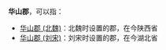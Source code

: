 '''华山郡'''，可以指：
*[[华山郡_(北魏)|华山郡 (北魏)]]：北魏时设置的郡，在今陕西省
*[[华山郡_(刘宋)|华山郡 (刘宋)]]：刘宋时设置的郡，在今湖北省

{{Disambig|H|Cat=三字中国郡名消歧义}}